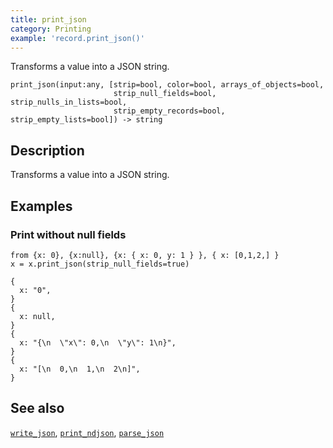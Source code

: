 ```yaml
---
title: print_json
category: Printing
example: 'record.print_json()'
---
```


Transforms a value into a JSON string.

```tql
print_json(input:any, [strip=bool, color=bool, arrays_of_objects=bool,
                       strip_null_fields=bool, strip_nulls_in_lists=bool,
                       strip_empty_records=bool, strip_empty_lists=bool]) -> string
```

## Description

Transforms a value into a JSON string.


<Docs test="print_json" />

## Examples

### Print without null fields

```tql
from {x: 0}, {x:null}, {x: { x: 0, y: 1 } }, { x: [0,1,2,] }
x = x.print_json(strip_null_fields=true)
```
```tql
{
  x: "0",
}
{
  x: null,
}
{
  x: "{\n  \"x\": 0,\n  \"y\": 1\n}",
}
{
  x: "[\n  0,\n  1,\n  2\n]",
}
```

## See also

[`write_json`](/reference/operators/write_json),
[`print_ndjson`](/reference/functions/print_ndjson),
[`parse_json`](/reference/functions/parse_json)
